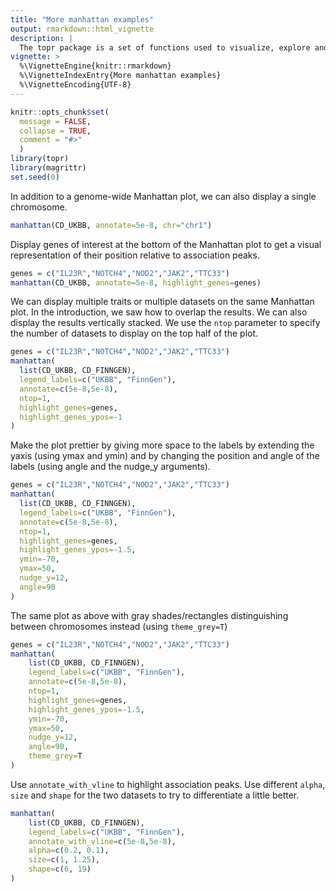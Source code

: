 ```yaml
---
title: "More manhattan examples"
output: rmarkdown::html_vignette
description: |
  The topr package is a set of functions used to visualize, explore and annotate genetic association results.
vignette: >
  %\VignetteEngine{knitr::rmarkdown}
  %\VignetteIndexEntry{More manhattan examples}
  %\VignetteEncoding{UTF-8}
---
```


```r
knitr::opts_chunk$set(
  message = FALSE,
  collapse = TRUE,
  comment = "#>"
  )
library(topr)
library(magrittr)
set.seed(0)
```

In addition to a genome-wide Manhattan plot, we can also display a single chromosome.

```r
manhattan(CD_UKBB, annotate=5e-8, chr="chr1")
```

Display genes of interest at the bottom of the Manhattan plot to get a visual representation of their position relative to association peaks.

```r
genes = c("IL23R","NOTCH4","NOD2","JAK2","TTC33")
manhattan(CD_UKBB, annotate=5e-8, highlight_genes=genes)
```

We can display multiple traits or multiple datasets on the same Manhattan plot. In the introduction, we saw how to overlap the results. We can also display the results vertically stacked. We use the `ntop` parameter to specify the number of datasets to display on the top half of the plot.

```r
genes = c("IL23R","NOTCH4","NOD2","JAK2","TTC33")
manhattan(
  list(CD_UKBB, CD_FINNGEN),
  legend_labels=c("UKBB", "FinnGen"),
  annotate=c(5e-8,5e-8),
  ntop=1,
  highlight_genes=genes,
  highlight_genes_ypos=-1
)
```

Make the plot prettier by giving more space to the labels by extending the yaxis (using ymax and ymin) and by changing the position and angle of the labels (using angle and the nudge_y arguments).

```r
genes = c("IL23R","NOTCH4","NOD2","JAK2","TTC33")
manhattan(
  list(CD_UKBB, CD_FINNGEN),
  legend_labels=c("UKBB", "FinnGen"),
  annotate=c(5e-8,5e-8),
  ntop=1,
  highlight_genes=genes,
  highlight_genes_ypos=-1.5,
  ymin=-70,
  ymax=50,
  nudge_y=12,
  angle=90
)
```

The same plot as above with gray shades/rectangles distinguishing between chromosomes instead (using `theme_grey=T`)

```r
genes = c("IL23R","NOTCH4","NOD2","JAK2","TTC33")
manhattan(
	list(CD_UKBB, CD_FINNGEN),
	legend_labels=c("UKBB", "FinnGen"),
	annotate=c(5e-8,5e-8),
	ntop=1,
	highlight_genes=genes,
	highlight_genes_ypos=-1.5,
	ymin=-70,
	ymax=50,
	nudge_y=12,
	angle=90,
	theme_grey=T
)
```

Use `annotate_with_vline` to highlight association peaks. Use different `alpha`, `size` and `shape` for the two datasets to try to differentiate a little better.

```r
manhattan(
	list(CD_UKBB, CD_FINNGEN),
	legend_labels=c("UKBB", "FinnGen"),
	annotate_with_vline=c(5e-8,5e-8),
	alpha=c(0.2, 0.1),
	size=c(1, 1.25),
	shape=c(6, 19)
)
```
